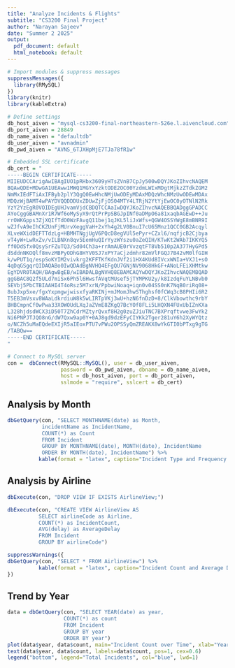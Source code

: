 ```yaml
---
title: "Analyze Incidents & Flights"
subtitle: "CS3200 Final Project"
author: "Narayan Sajeev"
date: "Summer 2 2025"
output:
  pdf_document: default
  html_notebook: default
---
```


```r
# Import modules & suppress messages
suppressMessages({
  library(RMySQL)
})
library(knitr)
library(kableExtra)

# Define settings
db_host_aiven = "mysql-cs3200-final-northeastern-526e.l.aivencloud.com"
db_port_aiven = 28849
db_name_aiven = "defaultdb"
db_user_aiven = "avnadmin"
db_pwd_aiven = "AVNS_6TJXHpMjE7TJa78fR1w"

# Embedded SSL certificate
db_cert = "
-----BEGIN CERTIFICATE-----
MIIEUDCCArigAwIBAgIUO1pRHbx3609yHTsZVnB7CpJy500wDQYJKoZIhvcNAQEM
BQAwQDE+MDwGA1UEAww1MWQ1MGYxYzktODE2OC00YzdmLWIxMDgtMjkzZTdkZGM2
NmMxIEdFTiAxIFByb2plY3QgQ0EwHhcNMjUwODEyMDAxMDQzWhcNMzUwODEwMDAx
MDQzWjBAMT4wPAYDVQQDDDUxZDUwZjFjOS04MTY4LTRjN2YtYjEwOC0yOTNlN2Rk
YzY2YzEgR0VOIDEgUHJvamVjdCBDQTCCAaIwDQYJKoZIhvcNAQEBBQADggGPADCC
AYoCggGBAMnXr1R7Wf6oMySyX9rQtPrPpSBGJpINf0aDMpO6a81xaqbAGEwD++Ju
rrOWKGpps3ZjXQIfTdO0WzFAvgQ11bej1qJKL5liJxWfs+QGW4OSSYWgE8mBNR9I
wZJfvA9eIhCKZUnFjMUrvXeggVaH+2xYh4g2LV0BnuI7cU65Mnz1QCC0GB2Acqyl
XLveWXidDEFTTdzLg+HBMHTNgjUgV6PQcD8egVUl5ePyr+CZxl6/nqfjcB2Cjbya
vT4yW+LwRxZv/vILBNXn8qv5EemHuQIrYyzWYszu0aZeQIH/KTwKt2WAb7IKKYQ5
ff0DdSfx0QsySrFZuTQ3/Sd04Ch3a+rrAmAUE0rVvzqtFT8Vb510p2A377HyGPd5
dSddnNKOQlf8mvzMBPyODhG8HYV0SJ7xPY7aCjzdmhr82mVlFGQJ7B42vM0lfGIH
k/wPUT1q/espSoKYIM2vivkrg2KFFTKfKdnJVf2i1HX4KUd8IVcxWNIa+VXJ1+sO
4qDqGSgqrQIDAQABo0IwQDAdBgNVHQ4EFgQU7GNjNV9068HkGF+ANoLFEiXHMtkw
EgYDVR0TAQH/BAgwBgEB/wIBADALBgNVHQ8EBAMCAQYwDQYJKoZIhvcNAQEMBQAD
ggGBAC8Q2f5ULd7miSx6Ph5l6HwsfAVqtMUsef5jTYMPKU2y/k8IzdqFuYLNBvb0
SEVbj5PbCTBIAAHI4T4oRsz5M7xrN/PpbwiNoaq+iqn0v04SS0nK7NqB0riRq08+
8ubJxp5xe/fgxYxpmgwjwisxfyaRKINj+mJMomJhwSThghsf0fCWq3cB8PHIi6R2
T5EB3mVsxv8WAaLdkrdiuW8k5wLIRTpVKj3wU+hzN6fnDzD+8/ClkVbowthc9rbY
BHBCmpnCf0wPwa33XOWOUdLXqJaZVmE8ZKgQ7BcYOf8FLi5LHQXN4FUxUbIZnKXa
L328hjdsdWCX3iD50T7ZhCdrMZtyrQvxf8H2g0zuZJiuTNC7BXPrqftvwe3FwYk2
Ni6PNPJTJQO8nG/dW7Qxw9ap0Y+0AJ8gd9dzEFyCIYKk2Tger281uY6h2XyWYQtz
o/NCZh5uMaEQdeEXIjR5aIEoxPTU7vPWu2OPSSyQmZREAKX8wYkGTI0bPTxg9gTG
/TABQw==
-----END CERTIFICATE-----
"

# Connect to MySQL server
con =  dbConnect(RMySQL::MySQL(), user = db_user_aiven,
                 password = db_pwd_aiven, dbname = db_name_aiven,
                 host = db_host_aiven, port = db_port_aiven,
                 sslmode = "require", sslcert = db_cert)
```

## Analysis by Month

```r

dbGetQuery(con, "SELECT MONTHNAME(date) as Month,
           incidentName as IncidentName,
           COUNT(*) as Count
           FROM Incident
           GROUP BY MONTHNAME(date), MONTH(date), IncidentName
           ORDER BY MONTH(date), IncidentName") %>%
          kable(format = "latex", caption="Incident Type and Frequency by Month", longtable = TRUE)
```

## Analysis by Airline

```r
dbExecute(con, "DROP VIEW IF EXISTS AirlineView;")

dbExecute(con, "CREATE VIEW AirlineView AS
          SELECT airlineCode as Airline,
          COUNT(*) as IncidentCount,
          AVG(delay) as AverageDelay
          FROM Incident
          GROUP BY airlineCode")
```

```r
suppressWarnings({
dbGetQuery(con, "SELECT * FROM AirlineView") %>%
          kable(format = "latex", caption="Incident Count and Average Delay by Airline", longtable = TRUE)
})
```

## Trend by Year

```r
data = dbGetQuery(con, "SELECT YEAR(date) as year,
                  COUNT(*) as count
                  FROM Incident
                  GROUP BY year
                  ORDER BY year")
plot(data$year, data$count, main="Incident Count over Time", xlab="Year", ylab="Incident Count", col="blue", type="l")
text(data$year, data$count, labels=data$count, pos=1, cex=0.6)
legend("bottom", legend="Total Incidents", col="blue", lwd=1)
```